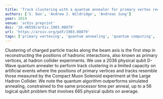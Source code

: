 ```yaml
---
title: 'Track clustering with a quantum annealer for primary vertex reconstruction at hadron colliders'
authors: ['S. Das', 'Andrew J. Wildridge', 'Andreas Jung']
year: 2019
venue: 'arXiv preprint'
doi: '10.48550/arXiv.1903.08879'
url: 'https://arxiv.org/pdf/1903.08879'
tags: ['primary vertexing', 'quantum annealing', 'quantum computing', 'algorithms', 'hep-ex']
---
```


Clustering of charged particle tracks along the beam axis is the first step in reconstructing the positions of hadronic interactions, also known as primary vertices, at hadron collider experiments. We use a 2036 physical qubit D-Wave quantum annealer to perform track clustering in a limited capacity on artificial events where the positions of primary vertices and tracks resemble those measured by the Compact Muon Solenoid experiment at the Large Hadron Collider. We note the quantum algorithm outperforms simulated annealing, constrained to the same processor time per anneal, up to a 56 logical qubit problem that involves 665 physical qubits on average.
